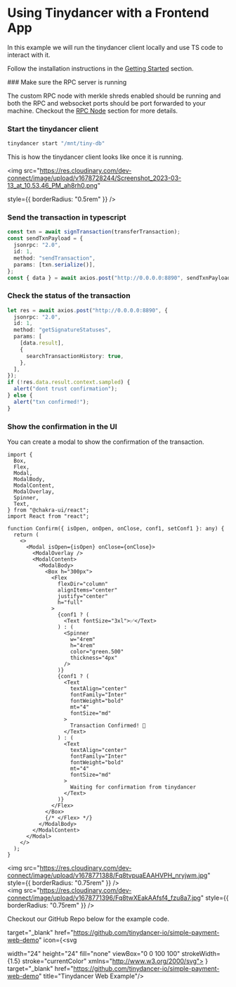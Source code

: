 
# Using Tinydancer with a Frontend App

In this example we will run the tinydancer client locally and
use TS code to interact with it.

Follow the installation instructions in the [Getting Started](/getting-started.mdx) section.

<Steps>
### Make sure the RPC server is running

The custom RPC node with merkle shreds enabled should be running and both the RPC and websocket ports should be
port forwarded to your machine. Checkout the [RPC Node](/diet-rpc-node) section for more details.

### Start the tinydancer client

```bash copy
tinydancer start "/mnt/tiny-db"
```

This is how the tinydancer client looks like once it is running.

<img src="https://res.cloudinary.com/dev-connect/image/upload/v1678728244/Screenshot_2023-03-13_at_10.53.46_PM_ah8rh0.png"

style={{ borderRadius: "0.5rem" }}
/>

### Send the transaction in typescript

```ts copy
const txn = await signTransaction(transferTransaction);
const sendTxnPayload = {
  jsonrpc: "2.0",
  id: 1,
  method: "sendTransaction",
  params: [txn.serialize()],
};
const { data } = await axios.post("http://0.0.0.0:8890", sendTxnPayload);
```

### Check the status of the transaction

```ts copy
let res = await axios.post("http://0.0.0.0:8890", {
  jsonrpc: "2.0",
  id: 1,
  method: "getSignatureStatuses",
  params: [
    [data.result],
    {
      searchTransactionHistory: true,
    },
  ],
});
if (!res.data.result.context.sampled) {
  alert("dont trust confirmation");
} else {
  alert("txn confirmed!");
}
```

### Show the confirmation in the UI

You can create a modal to show the confirmation of the transaction.

```tsx copy
import {
  Box,
  Flex,
  Modal,
  ModalBody,
  ModalContent,
  ModalOverlay,
  Spinner,
  Text,
} from "@chakra-ui/react";
import React from "react";

function Confirm({ isOpen, onOpen, onClose, conf1, setConf1 }: any) {
  return (
    <>
      <Modal isOpen={isOpen} onClose={onClose}>
        <ModalOverlay />
        <ModalContent>
          <ModalBody>
            <Box h="300px">
              <Flex
                flexDir="column"
                alignItems="center"
                justify="center"
                h="full"
              >
                {conf1 ? (
                  <Text fontSize="3xl">✅</Text>
                ) : (
                  <Spinner
                    w="4rem"
                    h="4rem"
                    color="green.500"
                    thickness="4px"
                  />
                )}
                {conf1 ? (
                  <Text
                    textAlign="center"
                    fontFamily="Inter"
                    fontWeight="bold"
                    mt="4"
                    fontSize="md"
                  >
                    Transaction Confirmed! 🎉
                  </Text>
                ) : (
                  <Text
                    textAlign="center"
                    fontFamily="Inter"
                    fontWeight="bold"
                    mt="4"
                    fontSize="md"
                  >
                    Waiting for confirmation from tinydancer
                  </Text>
                )}
              </Flex>
            </Box>
            {/* </Flex> */}
          </ModalBody>
        </ModalContent>
      </Modal>
    </>
  );
}
```

<img
  src="https://res.cloudinary.com/dev-connect/image/upload/v1678771388/Fq8tvpuaEAAHVPH_nryjwm.jpg"
  style={{ borderRadius: "0.75rem" }}
/>
<br />
<img
  src="https://res.cloudinary.com/dev-connect/image/upload/v1678771396/Fq8twXEakAAfsf4_fzu8a7.jpg"
  style={{ borderRadius: "0.75rem" }}
/>

Checkout our GitHub Repo below for the example code.

<Cards>
  <Card 
 
  target="_blank"
   href="https://github.com/tinydancer-io/simple-payment-web-demo"
  icon={<svg
  
   width="24" height="24"  fill="none" viewBox="0 0 100 100" strokeWidth={1.5} stroke="currentColor" xmlns="http://www.w3.org/2000/svg">
  <path fill-rule="evenodd" clip-rule="evenodd" d="M48.854 0C21.839 0 0 22 0 49.217c0 21.756 13.993 40.172 33.405 46.69 2.427.49 3.316-1.059 3.316-2.362 0-1.141-.08-5.052-.08-9.127-13.59 2.934-16.42-5.867-16.42-5.867-2.184-5.704-5.42-7.17-5.42-7.17-4.448-3.015.324-3.015.324-3.015 4.934.326 7.523 5.052 7.523 5.052 4.367 7.496 11.404 5.378 14.235 4.074.404-3.178 1.699-5.378 3.074-6.6-10.839-1.141-22.243-5.378-22.243-24.283 0-5.378 1.94-9.778 5.014-13.2-.485-1.222-2.184-6.275.486-13.038 0 0 4.125-1.304 13.426 5.052a46.97 46.97 0 0 1 12.214-1.63c4.125 0 8.33.571 12.213 1.63 9.302-6.356 13.427-5.052 13.427-5.052 2.67 6.763.97 11.816.485 13.038 3.155 3.422 5.015 7.822 5.015 13.2 0 18.905-11.404 23.06-22.324 24.283 1.78 1.548 3.316 4.481 3.316 9.126 0 6.6-.08 11.897-.08 13.526 0 1.304.89 2.853 3.316 2.364 19.412-6.52 33.405-24.935 33.405-46.691C97.707 22 75.788 0 48.854 0z" fill="#fff"/>
  </svg>
}  target="_blank"
   href="https://github.com/tinydancer-io/simple-payment-web-demo" title="Tinydancer Web Example"/>
</Cards>
</Steps>
